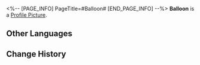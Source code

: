 <%-- [PAGE_INFO]
PageTitle=#Balloon#
[END_PAGE_INFO] --%>
{{Stub|Location information}}
{{Item Infobox
|id          = 223358
|image       = Dreamscape Pass Sticker Balloon.png
|type        = Dreamscape Pass Sticker
|type2       = A Certain Someone's Past Stickers
|invCategory = 
|rarity      = 4
|effect      = Digital stickers that can be used to decorate the pages of the Dreamtour Handbook. They come in many different styles.
|description = 
|source1     = [[Unlocked by Default]]
}}
{{Description|Poke this balloon, it will go "kaboom" and you will hear children's laughter.}}
'''Balloon''' is a [[Profile Picture]].

==Other Languages==
{{Other Languages
|en   = Balloon
|zhs  = 气球
|zht  = 氣球
|ja   = 風船
|ko   = 풍선
|es   = Globo
|fr   = Ballon
|ru   = Воздушный шар
|th   = ลูกโป่ง
|vi   = Bóng Bay
|de   = Luftballon
|id   = Balon
|pt   = Balão
}}

==Change History==
{{Change History|2.0}}